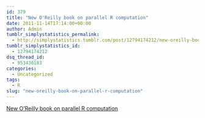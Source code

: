 ```yaml
---
id: 379
title: "New O'Reilly book on parallel R computation"
date: 2011-11-14T17:14:00+00:00
author: Admin
tumblr_simplystatistics_permalink:
  - http://simplystatistics.tumblr.com/post/12794174212/new-oreilly-book-on-parallel-r-computation
tumblr_simplystatistics_id:
  - 12794174212
dsq_thread_id:
  - 953430183
categories:
  - Uncategorized
tags:
  - R
slug: "new-oreilly-book-on-parallel-r-computation"
---
```

[New O'Reilly book on parallel R computation](http://shop.oreilly.com/product/0636920021421.do)
